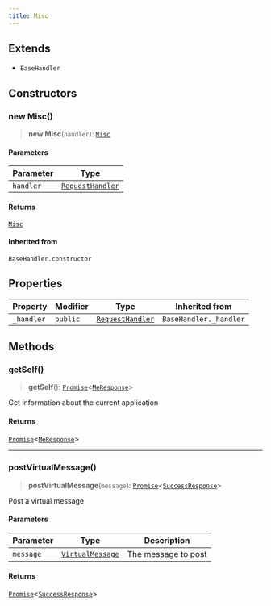 ```yaml
---
title: Misc
---
```


## Extends

- `BaseHandler`

## Constructors

### new Misc()

> **new Misc**(`handler`): [`Misc`](/api/Misc)

#### Parameters

| Parameter | Type |
| ------ | ------ |
| `handler` | [`RequestHandler`](/api/RequestHandler) |

#### Returns

[`Misc`](/api/Misc)

#### Inherited from

`BaseHandler.constructor`

## Properties

| Property | Modifier | Type | Inherited from |
| ------ | ------ | ------ | ------ |
| <a id="_handler"></a> `_handler` | `public` | [`RequestHandler`](/api/RequestHandler) | `BaseHandler._handler` |

## Methods

### getSelf()

> **getSelf**(): [`Promise`](https://developer.mozilla.org/docs/Web/JavaScript/Reference/Global_Objects/Promise)\<[`MeResponse`](/type-aliases/MeResponse)\>

Get information about the current application

#### Returns

[`Promise`](https://developer.mozilla.org/docs/Web/JavaScript/Reference/Global_Objects/Promise)\<[`MeResponse`](/type-aliases/MeResponse)\>

***

### postVirtualMessage()

> **postVirtualMessage**(`message`): [`Promise`](https://developer.mozilla.org/docs/Web/JavaScript/Reference/Global_Objects/Promise)\<[`SuccessResponse`](/type-aliases/SuccessResponse)\>

Post a virtual message

#### Parameters

| Parameter | Type | Description |
| ------ | ------ | ------ |
| `message` | [`VirtualMessage`](/type-aliases/VirtualMessage) | The message to post |

#### Returns

[`Promise`](https://developer.mozilla.org/docs/Web/JavaScript/Reference/Global_Objects/Promise)\<[`SuccessResponse`](/type-aliases/SuccessResponse)\>
